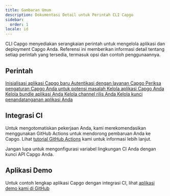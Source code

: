```yaml
---
title: Gambaran Umum
description: Dokumentasi Detail untuk Perintah CLI Capgo
sidebar:
  order: 1
locale: id
---
```



CLI Capgo menyediakan serangkaian perintah untuk mengelola aplikasi dan deployment Capgo Anda. Referensi ini memberikan informasi detail tentang setiap perintah yang tersedia, termasuk opsi dan contoh penggunaannya.

## Perintah

<CardGrid stagger>
  <a href="/init/">
    <Card title="init" icon="rocket">
      Inisialisasi aplikasi Capgo baru
    </Card>
  </a>

  <a href="/login/">
    <Card title="login" icon="approve-check">
      Autentikasi dengan layanan Capgo
    </Card>
  </a>

  <a href="/doctor/">
    <Card title="doctor" icon="approve-check-circle">
      Periksa pengaturan Capgo Anda untuk potensi masalah
    </Card>
  </a>

  <a href="/app/">
    <Card title="app" icon="seti:default">
      Kelola aplikasi Capgo Anda
    </Card>
  </a>

  <a href="/bundle/">
    <Card title="bundle" icon="seti:html">
      Kelola bundle aplikasi Anda
    </Card>
  </a>

  <a href="/channel/">
    <Card title="channel" icon="seti:git">
      Kelola channel rilis Anda
    </Card>
  </a>

  <a href="/key/">
    <Card title="key" icon="seti:lock">
      Kelola kunci penandatanganan aplikasi Anda
    </Card>
  </a>
</CardGrid>

## Integrasi CI

Untuk mengotomatiskan pekerjaan Anda, kami merekomendasikan menggunakan GitHub Actions untuk mendorong pembaruan Anda ke Capgo. Lihat [tutorial GitHub Actions](https://capgoapp/blog/automatic-build-and-release-with-github-actions/) kami untuk informasi lebih lanjut.

Jangan lupa untuk mengonfigurasi variabel lingkungan CI Anda dengan kunci API Capgo Anda.

## Aplikasi Demo

Untuk contoh lengkap aplikasi Capgo dengan integrasi CI, lihat [aplikasi demo kami di GitHub](https://githubcom/Cap-go/demo-app/)